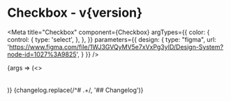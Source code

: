 

<h1>Checkbox<span className="text-lg font-normal"> - v{version}</span></h1>

<Meta title="Checkbox" component={Checkbox}
  argTypes={{
    color: {
      control: {
        type: 'select',
      },
    },
  }}
  parameters={{
    design: {
      type: "figma",
      url: 'https://www.figma.com/file/1WJ3GVQyMV5e7xVxPg3yID/Design-System?node-id=1027%3A9825',
    }
  }} />

<Canvas>
  <Story name="Checkbox">
    {args => 
    (<>
      <Checkbox  {...args} checked label="Checked"  />
      <br />
      <Checkbox  {...args} label="Unchecked" />
      <br />
      <Checkbox  {...args} checked disabled label="Disabled & checked" />
      <br />
      <Checkbox  {...args} disabled label="Disabled & unchecked" />
    </>)}
  </Story>
</Canvas>

<ArgsTable />

<Description>
  {changelog.replace(/^# .+/, '## Changelog')}
</Description>
